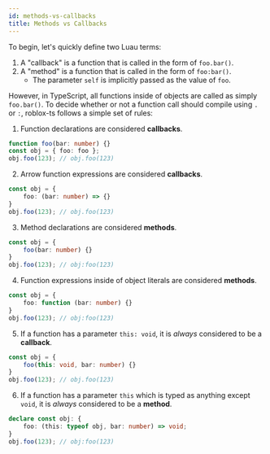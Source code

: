 ```yaml
---
id: methods-vs-callbacks
title: Methods vs Callbacks
---
```


To begin, let's quickly define two Luau terms:

1. A "callback" is a function that is called in the form of `foo.bar()`.
1. A "method" is a function that is called in the form of `foo:bar()`.
	- The parameter `self` is implicitly passed as the value of `foo`.

However, in TypeScript, all functions inside of objects are called as simply `foo.bar()`. To decide whether or not a function call should compile using `.` or `:`, roblox-ts follows a simple set of rules:

1. Function declarations are considered **callbacks**.
```ts
function foo(bar: number) {}
const obj = { foo: foo };
obj.foo(123); // obj.foo(123)
```

2. Arrow function expressions are considered **callbacks**.
```ts
const obj = {
	foo: (bar: number) => {}
}
obj.foo(123); // obj.foo(123)
```

3. Method declarations are considered **methods**.
```ts
const obj = {
	foo(bar: number) {}
}
obj.foo(123); // obj:foo(123)
```

4. Function expressions inside of object literals are considered **methods**.
```ts
const obj = {
	foo: function (bar: number) {}
}
obj.foo(123); // obj:foo(123)
```

5. If a function has a parameter `this: void`, it is _always_ considered to be a **callback**.
```ts
const obj = {
	foo(this: void, bar: number) {}
}
obj.foo(123); // obj.foo(123)
```

6. If a function has a parameter `this` which is typed as anything except `void`, it is _always_ considered to be a **method**.
```ts
declare const obj: {
    foo: (this: typeof obj, bar: number) => void;
}
obj.foo(123); // obj:foo(123)
```
